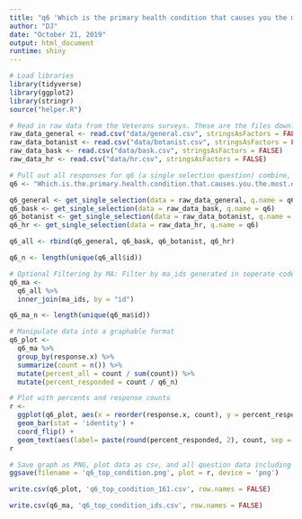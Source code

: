 ```yaml
---
title: "q6 'Which is the primary health condition that causes you the most distress? (Please select one)' (MA Veterans)"
author: "DJ"
date: "October 21, 2019"
output: html_document
runtime: shiny
---
```


```r
# Load libraries
library(tidyverse)
library(ggplot2)
library(stringr)
source("helper.R")
```

```r
# Read in raw data from the Veterans surveys. These are the files downloaded from survey monkey saved as a .csv
raw_data_general <- read.csv("data/general.csv", stringsAsFactors = FALSE)
raw_data_botanist <- read.csv("data/botanist.csv", stringsAsFactors = FALSE)
raw_data_bask <- read.csv("data/bask.csv", stringsAsFactors = FALSE)
raw_data_hr <- read.csv("data/hr.csv", stringsAsFactors = FALSE)
```

```r
# Pull out all responses for q6 (a single selection question) combine, then determine 'question n'
q6 <- "Which.is.the.primary.health.condition.that.causes.you.the.most.distress...Please.select.one."

q6_general <- get_single_selection(data = raw_data_general, q.name = q6)
q6_bask <- get_single_selection(data = raw_data_bask, q.name = q6)
q6_botanist <- get_single_selection(data = raw_data_botanist, q.name = q6)
q6_hr <- get_single_selection(data = raw_data_hr, q.name = q6)

q6_all <- rbind(q6_general, q6_bask, q6_botanist, q6_hr)

q6_n <- length(unique(q6_all$id))
```

```r
# Optional Filtering by MA: Filter by ma_ids generated in seperate code (vet_q9_state)
q6_ma <-
  q6_all %>%
  inner_join(ma_ids, by = "id")

q6_ma_n <- length(unique(q6_ma$id))
```

```r
# Manipulate data into a graphable format
q6_plot <- 
  q6_ma %>%
  group_by(response.x) %>%
  summarize(count = n()) %>%
  mutate(percent_all = count / sum(count)) %>%
  mutate(percent_responded = count / q6_n)
```

```r
# Plot with percents and response counts
r <- 
  ggplot(q6_plot, aes(x = reorder(response.x, count), y = percent_responded)) +
  geom_bar(stat = 'identity') +
  coord_flip() +
  geom_text(aes(label= paste(round(percent_responded, 2), count, sep = "***")))
r
```

```r
# Save graph as PNG, plot data as csv, and all question data including response IDs as csv (save question n and N at end of plot file as "_x.x")
ggsave(filename = 'q6_top_condition.png', plot = r, device = 'png')

write.csv(q6_plot, 'q6_top_condition_161.csv', row.names = FALSE)

write.csv(q6_ma, 'q6_top_condition_ids.csv', row.names = FALSE)
```
